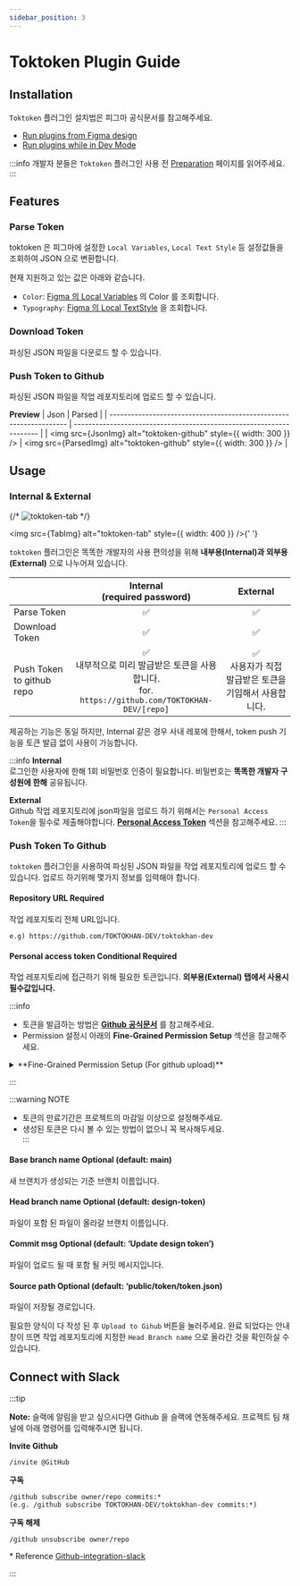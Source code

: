 ```yaml
---
sidebar_position: 3
---
```



# Toktoken Plugin Guide

## Installation

`Toktoken` 플러그인 설치법은 피그마 공식문서를 참고해주세요.

- [Run plugins from Figma design](https://help.figma.com/hc/en-us/articles/360042532714-Use-plugins-in-files#01H8M501RQDS2M7SHP3TVTQ6AZ)
- [Run plugins while in Dev Mode](https://help.figma.com/hc/en-us/articles/360042532714-Use-plugins-in-files#01H8M501RQTA2ZHHE3T8F6VJQ3)

:::info
개발자 분들은 `Toktoken` 플러그인 사용 전 [Preparation](/docs/docs/toktoken/preparation) 페이지를 읽어주세요.
:::

## Features

### Parse Token
toktoken 은 피그마에 설정한 `Local Variables`, `Local Text Style` 등 설정값들을 조회하여 JSON 으로 변환합니다.

현재 지원하고 있는 값은 아래와 같습니다.

- `Color`: [Figma 의 Local Variables](https://help.figma.com/hc/en-us/articles/14506821864087-Overview-of-variables-collections-and-modes#h_01H9V3QSVH6TY6982N7YG6QS22) 의 Color 를 조회합니다.
- `Typography`: [Figma 의 Local TextStyle](https://help.figma.com/hc/en-us/articles/360039957034-Create-and-apply-text-styles) 을 조회합니다.

### Download Token

파싱된 JSON 파일을 다운로드 할 수 있습니다.

### Push Token to Github

파싱된 JSON 파일을 작업 레포지토리에 업로드 할 수 있습니다.

**Preview**
| Json                                                               | Parsed                                                               |
| ------------------------------------------------------------------ | -------------------------------------------------------------------- |
| <img src={JsonImg} alt="toktoken-github" style={{ width: 300 }} /> | <img src={ParsedImg} alt="toktoken-github" style={{ width: 300 }} /> |



## Usage

### Internal & External

{/* ![toktoken-tab](../../static/img/toktoken/toktoken-tab.png) */}

<img src={TabImg} alt="toktoken-tab" style={{ width: 400 }} />{' '}

`toktoken` 플러그인은 똑똑한 개발자의 사용 편의성을 위해 **내부용(Internal)과 외부용(External)** 으로 나누어져 있습니다.<br/>



|   | Internal<br/>(required password) | External |
| --- | :-------: | :--------:|
| Parse Token  | ✅ | ✅ |
| Download Token  | ✅ | ✅ |
| Push Token to github repo  | ✅<br/>내부적으로 미리 발급받은 토큰을 사용합니다.<br/>for. `https://github.com/TOKTOKHAN-DEV/[repo]` | ✅<br/>사용자가 직접 발급받은 토큰을 기입해서 사용합니다. |

제공하는 기능은 동일 하지만, Internal 같은 경우 사내 레포에 한해서, token push 기능을 토큰 발급 없이 사용이 가능합니다.

:::info 
**Internal**<br/>
로그인한 사용자에 한해 1회 비밀번호 인증이 필요합니다. 비밀번호는 **똑똑한 개발자 구성원에 한해** 공유됩니다.

**External**<br/>
Github 작업 레포지토리에 json파일을 업로드 하기 위해서는 `Personal Access Token`을 필수로 제출해야합니다. **[Personal Access Token](#personal-access-token-conditional-required)** 섹션을 참고해주세요.
:::



### Push Token To Github

`toktoken` 플러그인을 사용하여 파싱된 JSON 파일을 작업 레포지토리에 업로드 할 수 있습니다.
업로드 하기위해 몇가지 정보를 입력해야 합니다.
 
#### Repository URL  <Tag>Required</Tag>

작업 레포지토리 전체 URL입니다.

```
e.g) https://github.com/TOKTOKHAN-DEV/toktokhan-dev
```

#### Personal access token <Tag>Conditional Required</Tag>

작업 레포지토리에 접근하기 위해 필요한 토큰입니다. **외부용(External) 탭에서 사용시 필수값입니다.**

:::info
- 토큰을 발급하는 방법은 **[Github 공식문서](https://docs.github.com/ko/authentication/keeping-your-account-and-data-secure/managing-your-personal-access-tokens)** 를 참고해주세요.<br/>
- Permission 설정시 아래의 **Fine-Grained Permission Setup** 섹션을 참고해주세요.<br/>
<details>
<summary>
**Fine-Grained Permission Setup (For github upload)**
</summary>

#### 1. 아래의 항목을 모두 설정해주세요.
- `contents:read and write` <br></br>
- `administration:read` <br></br>
- `workflows:write`

#### 2. 토큰을 발급하기 전, Overview를 통해 하기 이미지와 동일하게 설정이 되어있는지 다시 한 번 확인해주세요.
<img
  src={TokenPermissions}
  alt="toktoken-token-permissions"
  style={{ width: 800 }}
/>

#### 3. 이후에 발급받은 토큰을 `Personal Access Token` 필드에 넣어주세요.

</details>

:::

:::warning NOTE
- 토큰의 만료기간은 프로젝트의 마감일 이상으로 설정해주세요.<br/>
- 생성된 토큰은 다시 볼 수 있는 방법이 없으니 꼭 복사해두세요.<br/>
:::


#### Base branch name <Tag>Optional</Tag> (default: main)

새 브랜치가 생성되는 기준 브랜치 이름입니다.

#### Head branch name <Tag>Optional</Tag> (default: design-token)

파일이 포함 된 파일이 올라갈 브랜치 이름입니다.

#### Commit msg <Tag>Optional</Tag> (default: ‘Update design token’)

파일이 업로드 될 때 포함 될 커밋 메시지입니다.

#### Source path <Tag>Optional</Tag> (default: ‘public/token/token.json)

파일이 저장될 경로입니다.

필요한 양식이 다 작성 된 후 `Upload to Gihub` 버튼을 눌러주세요. 완료 되었다는 안내창이 뜨면 작업 레포지토리에 지정한 `Head Branch name` 으로 올라간 것을 확인하실 수 있습니다.

## Connect with Slack

:::tip

**Note:** 슬랙에 알림을 받고 싶으시다면 Github 을 슬랙에 연동해주세요.
프로젝트 팀 채널에 아래 명령어를 입력해주시면 됩니다.

**Invite Github**

```
/invite @GitHub
```

**구독**

```
/github subscribe owner/repo commits:*
(e.g. /github subscribe TOKTOKHAN-DEV/toktokhan-dev commits:*)
```

**구독 해제**

```
/github unsubscribe owner/repo
```

\* Reference
[Github-integration-slack](https://github.com/integrations/slack#configuration)

:::


